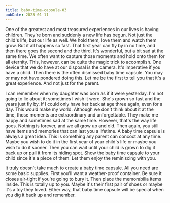 ```yaml
---
title: baby-time-capsule-03
pubDate: 2023-01-11
---
```


One of the greatest and most treasured experiences in our lives is having children. They're born and suddenly a new life has begun. Not just the child's life, but our life as well. We hold them, love them and watch them grow. But it all happens so fast. That first year can fly by in no time, and then there goes the second and the third. It's wonderful, but a bit sad at the same time. We often want to capture those moments and hold onto them for all eternity. This, however, can be quite the magic trick to accomplish. One device that we do have at our disposal is the camera. It's imperative if you have a child. Then there is the often dismissed baby time capsule. You may or may not have pondered doing this. Let me be the first to tell you that it's a great experience. And not just for the parent. 

I can remember when my daughter was born as if it were yesterday. I'm not going to lie about it; sometimes I wish it were. She's grown so fast and the years just fly by. If I could only have her back at age three again, even for a day. This would make my world. Although we don't think about it at the time, those moments are extraordinary and unforgettable. They make me happy and sometimes sad at the same time. However, that's the way life goes. Nothing is forever, and we all grow up and old. Then again, you still have items and memories that can last you a lifetime. A baby time capsule is always a great idea. This is something any parent can concoct at any time. Maybe you wish to do it in the first year of your child's life or maybe you wish to do it sooner. Then you can wait until your child is grown to dig it back up or pull it from its hiding spot. Show the baby time capsule to your child since it's a piece of them. Let them enjoy the reminiscing with you. 

It truly doesn't take much to create a baby time capsule. All you need are some basic supplies. First you'll want a weather-proof container. Be sure it closes air-tight if you're going to bury it. Then place the memorabilia items inside. This is totally up to you. Maybe it's their first pair of shoes or maybe it's a toy they loved. Either way, that baby time capsule will be special when you dig it back up and remember.